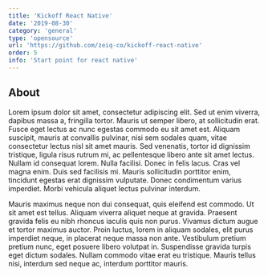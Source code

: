 ```yaml
---
title: 'Kickoff React Native'
date: '2019-08-30'
category: 'general'
type: 'opensource'
url: 'https://github.com/zeiq-co/kickoff-react-native'
order: 5
info: 'Start point for react native'
---
```


## About

Lorem ipsum dolor sit amet, consectetur adipiscing elit. Sed ut enim viverra, dapibus massa a, fringilla tortor. Mauris ut semper libero, at sollicitudin erat. Fusce eget lectus ac nunc egestas commodo eu sit amet est. Aliquam suscipit, mauris at convallis pulvinar, nisi sem sodales quam, vitae consectetur lectus nisl sit amet mauris. Sed venenatis, tortor id dignissim tristique, ligula risus rutrum mi, ac pellentesque libero ante sit amet lectus. Nullam id consequat lorem. Nulla facilisi. Donec in felis lacus. Cras vel magna enim. Duis sed facilisis mi. Mauris sollicitudin porttitor enim, tincidunt egestas erat dignissim vulputate. Donec condimentum varius imperdiet. Morbi vehicula aliquet lectus pulvinar interdum.

Mauris maximus neque non dui consequat, quis eleifend est commodo. Ut sit amet est tellus. Aliquam viverra aliquet neque at gravida. Praesent gravida felis eu nibh rhoncus iaculis quis non purus. Vivamus dictum augue et tortor maximus auctor. Proin luctus, lorem in aliquam sodales, elit purus imperdiet neque, in placerat neque massa non ante. Vestibulum pretium pretium nunc, eget posuere libero volutpat in. Suspendisse gravida turpis eget dictum sodales. Nullam commodo vitae erat eu tristique. Mauris tellus nisi, interdum sed neque ac, interdum porttitor mauris.
